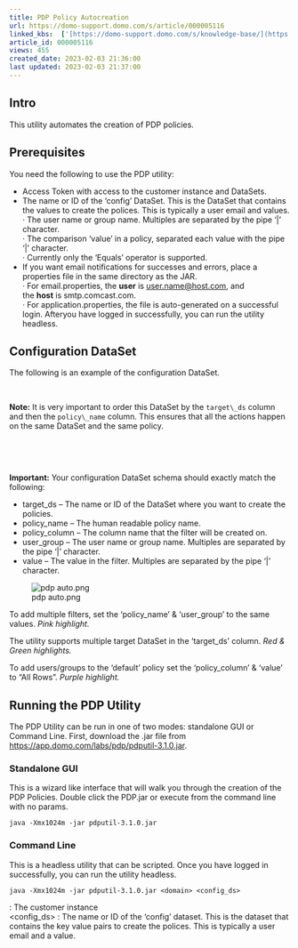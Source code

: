 ```yaml
---
title: PDP Policy Autocreation
url: https://domo-support.domo.com/s/article/000005116
linked_kbs:  ['[https://domo-support.domo.com/s/knowledge-base/](https://domo-support.domo.com/s/knowledge-base/)', '[https://domo-support.domo.com/s/](https://domo-support.domo.com/s/)', '[https://domo-support.domo.com/s/topic/0TO5w000000Zan2GAC](https://domo-support.domo.com/s/topic/0TO5w000000Zan2GAC)', '[https://domo-support.domo.com/s/topic/0TO5w000000Zao2GAC](https://domo-support.domo.com/s/topic/0TO5w000000Zao2GAC)', '[https://domo-support.domo.com/s/article/000005116](https://domo-support.domo.com/s/article/000005116)', '[https://domo-support.domo.com/s/topic/0TO5w000000Zao2GAC/personalized-data-permissions-pdp](https://domo-support.domo.com/s/topic/0TO5w000000Zao2GAC/personalized-data-permissions-pdp)', '[https://domo-support.domo.com/s/article/360043429933](https://domo-support.domo.com/s/article/360043429933)', '[https://domo-support.domo.com/s/article/360043429953](https://domo-support.domo.com/s/article/360043429953)', '[https://domo-support.domo.com/s/article/360042925494](https://domo-support.domo.com/s/article/360042925494)', '[https://domo-support.domo.com/s/article/360043429913](https://domo-support.domo.com/s/article/360043429913)', '[https://domo-support.domo.com/s/article/4408174643607](https://domo-support.domo.com/s/article/4408174643607)', '[https://domo-support.domo.com/s/login/](https://domo-support.domo.com/s/login/)']
article_id: 000005116
views: 455
created_date: 2023-02-03 21:36:00
last updated: 2023-02-03 21:37:00
---
```




Intro
-----


This utility automates the creation of PDP policies.


Prerequisites
-------------


You need the following to use the PDP utility:


* Access Token with access to the customer instance and DataSets.
* The name or ID of the ‘config’ DataSet. This is the DataSet that contains the values to create the polices. This is typically a user email and values.  
 · The user name or group name. Multiples are separated by the pipe ‘|’ character.  
 · The comparison ‘value’ in a policy, separated each value with the pipe ‘|’ character.  
 · Currently only the ‘Equals’ operator is supported.
* If you want email notifications for successes and errors, place a properties file in the same directory as the JAR.  
 · For email.properties, the **user** is [user.name@host.com](mailto:user.name@host.com), and the **host** is smtp.comcast.com.  
 · For application.properties, the file is auto-generated on a successful login. Afteryou have logged in successfully, you can run the utility headless.


Configuration DataSet
---------------------


The following is an example of the configuration DataSet.




 

**Note:** It is very important to order this DataSet by the `target\_ds` column and then the `policy\_name` column. This ensures that all the actions happen on the same DataSet and the same policy.



 



 

**Important:** Your configuration DataSet schema should exactly match the following:

* target\_ds – The name or ID of the DataSet where you want to create the policies.
* policy\_name – The human readable policy name.
* policy\_column – The column name that the filter will be created on.
* user\_group – The user name or group name. Multiples are separated by the pipe ‘|’ character.
* value – The value in the filter. Multiples are separated by the pipe ‘|’ character.






![pdp auto.png](pdp auto.png)


To add multiple filters, set the ‘policy\_name’ & ‘user\_group’ to the same values. *Pink highlight.*


The utility supports multiple target DataSet in the ‘target\_ds’ column. *Red & Green highlights.*


To add users/groups to the ‘default’ policy set the ‘policy\_column’ & ‘value’ to “All Rows". *Purple highlight.*


Running the PDP Utility
-----------------------


The PDP Utility can be run in one of two modes: standalone GUI or Command Line. First, download the .jar file from <https://app.domo.com/labs/pdp/pdputil-3.1.0.jar>.


### Standalone GUI


This is a wizard like interface that will walk you through the creation of the PDP Policies. Double click the PDP.jar or execute from the command line with no params.



```
java -Xmx1024m -jar pdputil-3.1.0.jar
```

### Command Line


This is a headless utility that can be scripted. Once you have logged in successfully, you can run the utility headless.



```
java -Xmx1024m -jar pdputil-3.1.0.jar <domain> <config_ds>
```

<domain> : The customer instance  
<config\_ds> : The name or ID of the ‘config’ dataset. This is the dataset that contains the key value pairs to create the polices. This is typically a user email and a value.

